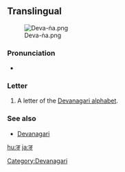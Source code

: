 {{also|ड|ड़|इ}}
==Translingual==
[[File:Deva-ṅa.png|thumb]]

===Pronunciation===
* {{IPA|/ŋə/}} {{i|may vary by language}}

===Letter===
{{mul-deva|ṅa}}

# A letter of the [[Devanagari alphabet]].

===See also===
* [[w:Devanagari|Devanagari]]

[[Category:Devanagari]]

[[hu:ङ]]
[[ja:ङ]]